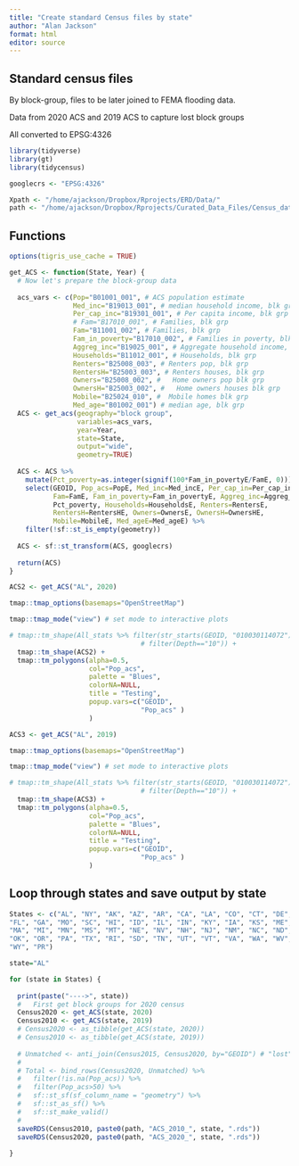 ```yaml
---
title: "Create standard Census files by state"
author: "Alan Jackson"
format: html
editor: source
---
```


##    Standard census files

By block-group, files to be later joined to FEMA flooding data.

Data from 2020 ACS and 2019 ACS to capture lost block groups

All converted to EPSG:4326



```r

library(tidyverse)
library(gt)
library(tidycensus)

googlecrs <- "EPSG:4326"

Xpath <- "/home/ajackson/Dropbox/Rprojects/ERD/Data/"
path <- "/home/ajackson/Dropbox/Rprojects/Curated_Data_Files/Census_data/Flood/"

```

##    Functions

```r

options(tigris_use_cache = TRUE)

get_ACS <- function(State, Year) {
  # Now let's prepare the block-group data
  
  acs_vars <- c(Pop="B01001_001", # ACS population estimate
                Med_inc="B19013_001", # median household income, blk grp
                Per_cap_inc="B19301_001", # Per capita income, blk grp
                # Fam="B17010_001", # Families, blk grp
                Fam="B11001_002", # Families, blk grp
                Fam_in_poverty="B17010_002", # Families in poverty, blk grp
                Aggreg_inc="B19025_001", # Aggregate household income, blk grp
                Households="B11012_001", # Households, blk grp
                Renters="B25008_003", # Renters pop, blk grp
                RentersH="B25003_003", # Renters houses, blk grp
                Owners="B25008_002", #   Home owners pop blk grp
                OwnersH="B25003_002", #   Home owners houses blk grp
                Mobile="B25024_010", #  Mobile homes blk grp
                Med_age="B01002_001") # median age, blk grp
  ACS <- get_acs(geography="block group",
                 variables=acs_vars,
                 year=Year,
                 state=State,
                 output="wide",
                 geometry=TRUE)
  
  ACS <- ACS %>% 
    mutate(Pct_poverty=as.integer(signif(100*Fam_in_povertyE/FamE, 0))) %>% 
    select(GEOID, Pop_acs=PopE, Med_inc=Med_incE, Per_cap_in=Per_cap_incE,
           Fam=FamE, Fam_in_poverty=Fam_in_povertyE, Aggreg_inc=Aggreg_incE,
           Pct_poverty, Households=HouseholdsE, Renters=RentersE, 
           RentersH=RentersHE, Owners=OwnersE, OwnersH=OwnersHE, 
           Mobile=MobileE, Med_ageE=Med_ageE) %>% 
    filter(!sf::st_is_empty(geometry)) 
  
  ACS <- sf::st_transform(ACS, googlecrs)  
  
  return(ACS)
}

```


```r

ACS2 <- get_ACS("AL", 2020)

tmap::tmap_options(basemaps="OpenStreetMap")

tmap::tmap_mode("view") # set mode to interactive plots

# tmap::tm_shape(All_stats %>% filter(str_starts(GEOID, "010030114072")) %>% 
                                 # filter(Depth=="10")) + 
  tmap::tm_shape(ACS2) +
  tmap::tm_polygons(alpha=0.5,
                    col="Pop_acs",
                    palette = "Blues",
                    colorNA=NULL,
                    title = "Testing",
                    popup.vars=c("GEOID",
                                 "Pop_acs" )
                    ) 

ACS3 <- get_ACS("AL", 2019)

tmap::tmap_options(basemaps="OpenStreetMap")

tmap::tmap_mode("view") # set mode to interactive plots

# tmap::tm_shape(All_stats %>% filter(str_starts(GEOID, "010030114072")) %>% 
                                 # filter(Depth=="10")) + 
  tmap::tm_shape(ACS3) +
  tmap::tm_polygons(alpha=0.5,
                    col="Pop_acs",
                    palette = "Blues",
                    colorNA=NULL,
                    title = "Testing",
                    popup.vars=c("GEOID",
                                 "Pop_acs" )
                    ) 
```


##    Loop through states and save output by state

```r

States <- c("AL", "NY", "AK", "AZ", "AR", "CA", "LA", "CO", "CT", "DE", "DC",
"FL", "GA", "MO", "SC", "HI", "ID", "IL", "IN", "KY", "IA", "KS", "ME", "MD",
"MA", "MI", "MN", "MS", "MT", "NE", "NV", "NH", "NJ", "NM", "NC", "ND", "OH",
"OK", "OR", "PA", "TX", "RI", "SD", "TN", "UT", "VT", "VA", "WA", "WV", "WI",
"WY", "PR")

state="AL"

for (state in States) {
  
  print(paste("---->", state))
  #   First get block groups for 2020 census  
  Census2020 <- get_ACS(state, 2020) 
  Census2010 <- get_ACS(state, 2019)
  # Census2020 <- as_tibble(get_ACS(state, 2020)) 
  # Census2010 <- as_tibble(get_ACS(state, 2019))
  
  # Unmatched <- anti_join(Census2015, Census2020, by="GEOID") # "lost" blk grps
  # 
  # Total <- bind_rows(Census2020, Unmatched) %>% 
  #   filter(!is.na(Pop_acs)) %>% 
  #   filter(Pop_acs>50) %>% 
  #   sf::st_sf(sf_column_name = "geometry") %>% 
  #   sf::st_as_sf() %>% 
  #   sf::st_make_valid()
  # 
  saveRDS(Census2010, paste0(path, "ACS_2010_", state, ".rds"))
  saveRDS(Census2020, paste0(path, "ACS_2020_", state, ".rds"))
  
}


  
```
